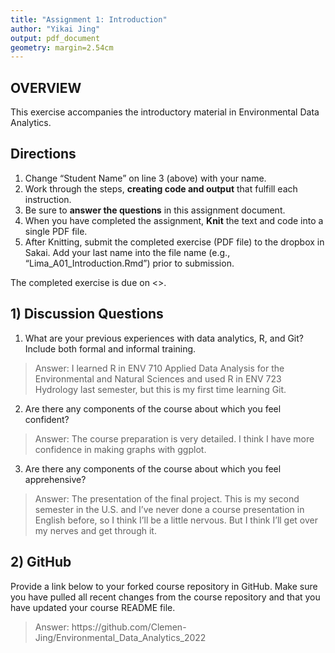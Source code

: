 ```yaml
---
title: "Assignment 1: Introduction"
author: "Yikai Jing"
output: pdf_document
geometry: margin=2.54cm
---
```


## OVERVIEW

This exercise accompanies the introductory material in Environmental Data Analytics. 

## Directions
1. Change "Student Name" on line 3 (above) with your name.
3. Work through the steps, **creating code and output** that fulfill each instruction.
4. Be sure to **answer the questions** in this assignment document.
6. When you have completed the assignment, **Knit** the text and code into a single PDF file.
8. After Knitting, submit the completed exercise (PDF file) to the dropbox in Sakai. Add your last name into the file name (e.g., "Lima_A01_Introduction.Rmd") prior to submission.

The completed exercise is due on <>.

## 1) Discussion Questions

1. What are your previous experiences with data analytics, R, and Git? Include both formal and informal training.

> Answer: I learned R in ENV 710 Applied Data Analysis for the Environmental and Natural Sciences and used R in ENV 723 Hydrology last semester, but this is my first time learning Git.

2. Are there any components of the course about which you feel confident?

> Answer: The course preparation is very detailed. I think I have more confidence in making graphs with ggplot.

3. Are there any components of the course about which you feel apprehensive?

> Answer: The presentation of the final project. This is my second semester in the U.S. and I've never done a course presentation in English before, so I think I'll be a little nervous. But I think I'll get over my nerves and get through it.

## 2) GitHub

Provide a link below to your forked course repository in GitHub. Make sure you have pulled all recent changes from the course repository  and that you have updated your course README file. 

> Answer: https://github.com/Clemen-Jing/Environmental_Data_Analytics_2022


